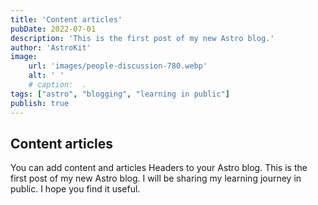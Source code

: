 ```yaml
---
title: 'Content articles'
pubDate: 2022-07-01
description: 'This is the first post of my new Astro blog.'
author: 'AstroKit'
image:
    url: 'images/people-discussion-780.webp'
    alt: ' '
    # caption:  .
tags: ["astro", "blogging", "learning in public"]
publish: true
---
```



## Content articles

You can add content and articles Headers to your Astro blog. This is the first post of my new Astro blog. I will be sharing my learning journey in public. I hope you find it useful. 

